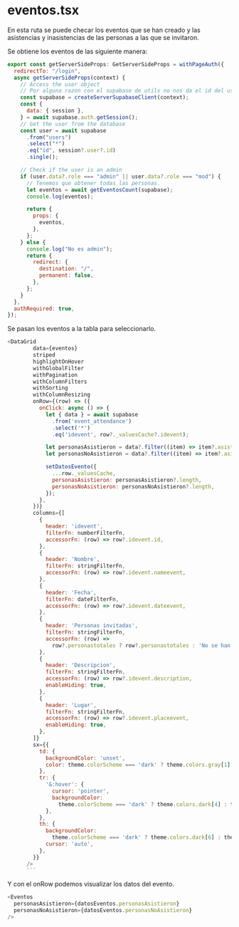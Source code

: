 # eventos.tsx

En esta ruta se puede checar los eventos que se han creado y las asistencias y inasistencias de las personas a las que se invitaron.

Se obtiene los eventos de las siguiente manera:

```js
export const getServerSideProps: GetServerSideProps = withPageAuth({
  redirectTo: "/login",
  async getServerSideProps(context) {
    // Access the user object
    // Por alguna razon con el supabase de utils no nos da el id del usuario
    const supabase = createServerSupabaseClient(context);
    const {
      data: { session },
    } = await supabase.auth.getSession();
    // Get the user from the database
    const user = await supabase
      .from("users")
      .select("*")
      .eq("id", session?.user?.id)
      .single();

    // Check if the user is an admin
    if (user.data?.role === "admin" || user.data?.role === "mod") {
      // Tenemos que obtener todas las personas.
      let eventos = await getEventosCount(supabase);
      console.log(eventos);

      return {
        props: {
          eventos,
        },
      };
    } else {
      console.log("No es admin");
      return {
        redirect: {
          destination: "/",
          permanent: false,
        },
      };
    }
  },
  authRequired: true,
});
```

Se pasan los eventos a la tabla para seleccionarlo.

````js
<DataGrid
        data={eventos}
        striped
        highlightOnHover
        withGlobalFilter
        withPagination
        withColumnFilters
        withSorting
        withColumnResizing
        onRow={(row) => ({
          onClick: async () => {
            let { data } = await supabase
              .from('event_attendance')
              .select('*')
              .eq('idevent', row?._valuesCache?.idevent);

            let personasAsistieron = data?.filter((item) => item?.asistencia === true);
            let personasNoAsistieron = data?.filter((item) => item?.asistencia === false);

            setDatosEvento({
              ...row._valuesCache,
              personasAsistieron: personasAsistieron?.length,
              personasNoAsistieron: personasNoAsistieron?.length,
            });
          },
        })}
        columns={[
          {
            header: 'idevent',
            filterFn: numberFilterFn,
            accessorFn: (row) => row?.idevent.id,
          },
          {
            header: 'Nombre',
            filterFn: stringFilterFn,
            accessorFn: (row) => row?.idevent.nameevent,
          },
          {
            header: 'Fecha',
            filterFn: dateFilterFn,
            accessorFn: (row) => row?.idevent.dateevent,
          },
          {
            header: 'Personas invitadas',
            filterFn: stringFilterFn,
            accessorFn: (row) =>
              row?.personastotales ? row?.personastotales : 'No se han invitado',
          },
          {
            header: 'Descripcion',
            filterFn: stringFilterFn,
            accessorFn: (row) => row?.idevent.description,
            enableHiding: true,
          },
          {
            header: 'Lugar',
            filterFn: stringFilterFn,
            accessorFn: (row) => row?.idevent.placeevent,
            enableHiding: true,
          },
        ]}
        sx={{
          td: {
            backgroundColor: 'unset',
            color: theme.colorScheme === 'dark' ? theme.colors.gray[1] : theme.colors.dark[6],
          },
          tr: {
            '&:hover': {
              cursor: 'pointer',
              backgroundColor:
                theme.colorScheme === 'dark' ? theme.colors.dark[4] : theme.colors.gray[5],
            },
          },
          th: {
            backgroundColor:
              theme.colorScheme === 'dark' ? theme.colors.dark[6] : theme.colors.gray[3],
            cursor: 'auto',
          },
        }}
      />
      ```
````

Y con el onRow podemos visualizar los datos del evento.

```js
<Eventos
  personasAsistieron={datosEventos.personasAsistieron}
  personasNoAsistieron={datosEventos.personasNoAsistieron}
/>
```
